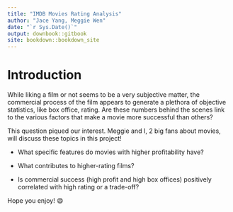 ```yaml
--- 
title: "IMDB Movies Rating Analysis"
author: "Jace Yang, Meggie Wen"
date: "`r Sys.Date()`"
output: downbook::gitbook
site: bookdown::bookdown_site
---
```


# Introduction

While liking a film or not seems to be a very subjective matter, the commercial process of the film appears to generate a plethora of objective statistics, like box office, rating. Are these numbers behind the scenes link to the various factors that make a movie more successful than others?

This question piqued our interest. Meggie and I, 2 big fans about movies, will discuss these topics in this project!

- What specific features do movies with higher profitability have?

- What contributes to higher-rating films?

- Is commercial success (high profit and high box offices) positively correlated with high rating or a trade-off?

Hope you enjoy! 😄